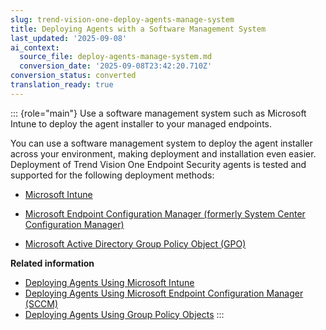 ```yaml
---
slug: trend-vision-one-deploy-agents-manage-system
title: Deploying Agents with a Software Management System
last_updated: '2025-09-08'
ai_context:
  source_file: deploy-agents-manage-system.md
  conversion_date: '2025-09-08T23:42:20.710Z'
conversion_status: converted
translation_ready: true
---
```


::: {role="main"}
Use a software management system such as Microsoft Intune to deploy the agent installer to your managed endpoints.

You can use a software management system to deploy the agent installer across your environment, making deployment and installation even easier. Deployment of Trend Vision One Endpoint Security agents is tested and supported for the following deployment methods:

- [Microsoft Intune](deploy-agents-ms-intune.mdx)

- [Microsoft Endpoint Configuration Manager (formerly System Center Configuration Manager)](deploy-agents-using-sccm.mdx)

- [Microsoft Active Directory Group Policy Object (GPO)](deploy-agents-gpo.mdx)

**Related information**

- [Deploying Agents Using Microsoft Intune](deploy-agents-ms-intune.md "Use Microsoft Intune to deploy the agent package to your managed endpoints.")
- [Deploying Agents Using Microsoft Endpoint Configuration Manager (SCCM)](deploy-agents-using-sccm.md "Use Microsoft Endpoint Configuration Manager (SCCM) to deploy the agent package to your managed endpoints.")
- [Deploying Agents Using Group Policy Objects](deploy-agents-gpo.md "Use the Active Directory Group Policy Management console to deploy the agent package to your managed endpoints.")
:::
